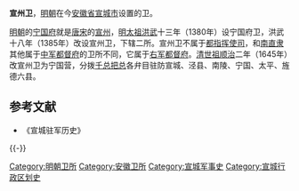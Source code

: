 '''宣州卫'''，[[明朝|明朝]]在今[[安徽省|安徽省]][[宣城市|宣城市]]设置的卫。

[[明朝|明朝]]的[[宁国府|宁国府]]就是[[唐宋|唐宋]]的[[宣州_(隋朝)|宣州]]，[[明太祖|明太祖]][[洪武|洪武]]十三年（1380年）设宁国府卫，洪武十八年（1385年）改设宣州卫，下辖二所。宣州卫不属于[[都指挥使司|都指挥使司]]，和[[南直隶|南直隶]]其他属于[[中军都督府|中军都督府]]的卫所不同，它属于[[右军都督府|右军都督府]]。[[清世祖|清世祖]][[顺治|顺治]]二年（1645年）改宣州卫为宁国营，分拨[[千总|千总]][[把总|把总]]各弁目驻防宣城、泾县、南陵、宁国、太平、旌德六县。

== 参考文献 ==
{{Reflist}}
* 《宣城驻军历史》

{{-}}
{{明朝行政区划|军}}

[[Category:明朝卫所|Category:明朝卫所]]
[[Category:安徽卫所|Category:安徽卫所]]
[[Category:宣城军事史|Category:宣城军事史]]
[[Category:宣城行政区划史|Category:宣城行政区划史]]